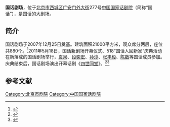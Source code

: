 '''国话剧场'''，位于[[北京市|北京市]][[西城区|西城区]][[广安门外大街|广安门外大街]]277号[[中国国家话剧院|中国国家话剧院]]（简称“国话”），是国话的大剧场。

==简介==
国话剧场于2007年12月25日奠基。建筑面积21000平方米，观众席分两层，座位共880个。<ref>{{Cite web |url=http://news.hexun.com/2007-12-26/102489425.html |title=国话剧场举行奠基仪式，和讯网，2007-12-26 |accessdate=2016-08-19 |archive-date=2016-09-23 |archive-url=https://web.archive.org/web/20160923081209/http://news.hexun.com/2007-12-26/102489425.html |dead-url=no }}</ref>2011年5月18日，国话新剧场开幕仪式、518“国话人回新家”庆典活动在新落成的国话剧场举行，[[袁泉|袁泉]]、[[段奕宏|段奕宏]]、[[孙淳|孙淳]]、[[张丰毅|张丰毅]]、[[陈数|陈数]]等国话成员参加。庆典结束后，国话剧场演出开幕话剧《[[四世同堂|四世同堂]]》。<ref>{{Cite web |url=http://gb.cri.cn/32464/2011/05/19/2385s3252989.htm |title=国话小剧场隆重开幕 中法携手话剧《打造蓝色》，国际在线，2011-05-19 |accessdate=2016-08-19 |archive-date=2016-09-20 |archive-url=https://web.archive.org/web/20160920180938/http://gb.cri.cn/32464/2011/05/19/2385s3252989.htm |dead-url=no }}</ref><ref>{{Cite web |url=http://news.hexun.com/2011-05-19/129771484.html |title=国话新居落成明星走红毯 街坊过“追星”瘾，和讯网，2011-05-19 |accessdate=2016-08-19 |archive-date=2016-09-23 |archive-url=https://web.archive.org/web/20160923083525/http://news.hexun.com/2011-05-19/129771484.html |dead-url=no }}</ref>

==参考文献==
{{reflist}}

[[Category:北京市剧院|Category:北京市剧院]]
[[Category:中国国家话剧院|Category:中国国家话剧院]]